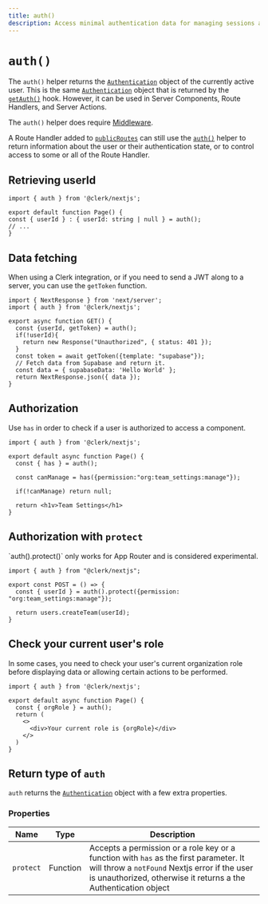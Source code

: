 ```yaml
---
title: auth()
description: Access minimal authentication data for managing sessions and data fetching.
---
```


# `auth()`

The `auth()` helper returns the [`Authentication`][auth-object] object of the currently active user. This is the same [`Authentication`][auth-object] object that is returned by the [`getAuth()`](/docs/references/nextjs/get-auth) hook. However, it can be used in Server Components, Route Handlers, and Server Actions.

The `auth()` helper does require [Middleware](/docs/references/nextjs/auth-middleware). 

A Route Handler added to [`publicRoutes`](/docs/references/nextjs/auth-middleware#making-pages-public-using-public-routes) can still use the [`auth()`](/docs/references/nextjs/auth) helper to return information about the user or their authentication state, or to control access to some or all of the Route Handler.

## Retrieving userId

```tsx filename="app/page.[jsx/tsx]"
import { auth } from '@clerk/nextjs';

export default function Page() {
const { userId } : { userId: string | null } = auth();
// ...
}
```

## Data fetching

When using a Clerk integration, or if you need to send a JWT along to a server, you can use the `getToken` function.

```tsx filename="app/api/example/route.[jsx/tsx]"
import { NextResponse } from 'next/server';
import { auth } from '@clerk/nextjs';

export async function GET() {
  const {userId, getToken} = auth();
  if(!userId){
    return new Response("Unauthorized", { status: 401 });
  }
  const token = await getToken({template: "supabase"});
  // Fetch data from Supabase and return it.
  const data = { supabaseData: 'Hello World' };
  return NextResponse.json({ data });
}
```

## Authorization

Use `has` in order to check if a user is authorized to access a component.

```tsx filename="app/page.[jsx/tsx]"
import { auth } from '@clerk/nextjs';

export default async function Page() {
  const { has } = auth();

  const canManage = has({permission:"org:team_settings:manage"});

  if(!canManage) return null;  

  return <h1v>Team Settings</h1>
}
```

## Authorization with `protect`

<Callout type="warning" emoji="⚠️">
  `auth().protect()` only works for App Router and is considered experimental.
</Callout>

```tsx filename="app/api/route.[js/ts]"
import { auth } from "@clerk/nextjs";

export const POST = () => {
  const { userId } = auth().protect({permission: "org:team_settings:manage"});

  return users.createTeam(userId);
}
```


## Check your current user's role

In some cases, you need to check your user's current organization role before displaying data or allowing certain actions to be performed.

```tsx filename="app/page.[jsx/tsx]"
import { auth } from '@clerk/nextjs';

export default async function Page() {
  const { orgRole } = auth();
  return (
    <>
      <div>Your current role is {orgRole}</div>
    </>
  )
}
```


## Return type of `auth`

`auth` returns the [`Authentication`][auth-object] object with a few extra properties.

### Properties

| Name | Type | Description |
| --- | --- | --- |
| `protect` | Function | Accepts a permission or a role key or a function with `has` as the first parameter. It will throw a `notFound` Nextjs error if the user is unauthorized, otherwise it returns a the Authentication object |

[auth-object]: /docs/references/nextjs/authentication-object